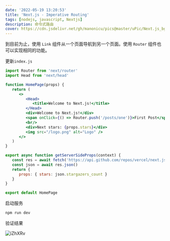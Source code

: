 ```yaml
---
date: '2022-05-19 13:20:53'
title: 'Next.js - Imperative Routing'
tags: [nodejs, javascript, Nextjs]
description: 命令式路由
cover: https://cdn.jsdelivr.net/gh/manonicu/pics@master/uPic/Next.js_bg.svg
---
```


到目前为止，使用 `Link` 组件从一个页面导航到另一个页面。使用 `Router` 组件也可以实现相同的功能。

更新`index.js`

```jsx
import Router from 'next/router'
import Head from 'next/head'

function HomePage(props) {
   return (
      <>
         <Head>
            <title>Welcome to Next.js!</title>
         </Head>
         <div>Welcome to Next.js!</div>
         <span onClick={() => Router.push('/posts/one')}>First Post</span>
         <br/>
         <div>Next stars: {props.stars}</div>
         <img src="/logo.png" alt="Logo" />
      </>
   )
}

export async function getServerSideProps(context) {
   const res = await fetch('https://api.github.com/repos/vercel/next.js')
   const json = await res.json()
   return {
      props: { stars: json.stargazers_count }
   }
}

export default HomePage
```

启动服务

```bash
npm run dev
```

验证结果

![iZhXRv](https://cdn.jsdelivr.net/gh/manonicu/pics@master/uPic/iZhXRv.png)
